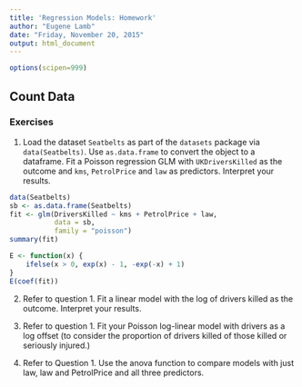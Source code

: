 ```yaml
---
title: 'Regression Models: Homework'
author: "Eugene Lamb"
date: "Friday, November 20, 2015"
output: html_document
---
```


```r
options(scipen=999)
```

## Count Data

### Exercises

1. Load the dataset `Seatbelts` as part of the `datasets` package via `data(Seatbelts)`. Use `as.data.frame` to convert the object to a dataframe. Fit a Poisson regression GLM with `UKDriversKilled` as the outcome and `kms`, `PetrolPrice` and `law` as predictors. Interpret your results.

```r
data(Seatbelts)
sb <- as.data.frame(Seatbelts)
fit <- glm(DriversKilled ~ kms + PetrolPrice + law,
           data = sb,
           family = "poisson")
summary(fit)

E <- function(x) {
    ifelse(x > 0, exp(x) - 1, -exp(-x) + 1)
}
E(coef(fit))
```

2. Refer to question 1. Fit a linear model with the log of drivers killed as the outcome. Interpret your results.

3. Refer to question 1. Fit your Poisson log-linear model with drivers as a log offset (to consider the proportion of drivers killed of those killed or seriously injured.)

4. Refer to Question 1. Use the anova function to compare models with just law, law and PetrolPrice and all three predictors.
